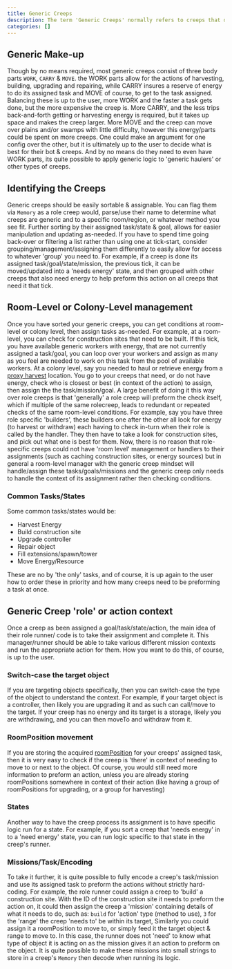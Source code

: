 ```yaml
---
title: Generic Creeps
description: The term 'Generic Creeps' normally refers to creeps that do not have one specific role that they preform for all time, but are suited and tasked with preforming multiple functions inside a colony. While these creeps tend to be less-specialized than a role creep, they are far more flexible able to take on many different tasks.
categories: []
---
```


## Generic Make-up

Though by no means required, most generic creeps consist of three body parts `WORK`, `CARRY` & `MOVE`. the WORK parts allow for the actions of harvesting, building, upgrading and repairing, while CARRY insures a reserve of energy to do its assigned task and MOVE of course, to get to the task assigned. Balancing these is up to the user, more WORK and the faster a task gets done, but the more expensive the creep is. More CARRY, and the less trips back-and-forth getting or harvesting energy is required, but it takes up space and makes the creep larger. More MOVE and the creep can move over plains and/or swamps with little difficulty, however this energy/parts could be spent on more creeps. One could make an argument for one config over the other, but it is ultimately up to the user to decide what is best for their bot & creeps. And by no means do they need to even have WORK parts, its quite possible to apply generic logic to 'generic haulers' or other types of creeps.

## Identifying the Creeps

Generic creeps should be easily sortable & assignable. You can flag them via `Memory` as a role creep would, parse/use their name to determine what creeps are generic and to a specific room/region, or whatever method you see fit. Further sorting by their assigned task/state & goal, allows for easier manipulation and updating as-needed. If you have to spend time going back-over or filtering a list rather than using one at tick-start, consider grouping/management/assigning them differently to easily allow for access to whatever 'group' you need to. For example, if a creep is done its assigned task/goal/state/mission, the previous tick, it can be moved/updated into a 'needs energy' state, and then grouped with other creeps that also need energy to help preform this action on all creeps that need it that tick.

## Room-Level or Colony-Level management

Once you have sorted your generic creeps, you can get conditions at room-level or colony level, then assign tasks as-needed. For example, at a room-level, you can check for construction sites that need to be built. If this tick, you have available generic workers with energy, that are not currently assigned a task/goal, you can loop over your workers and assign as many as you feel are needed to work on this task from the pool of available workers. At a colony level, say you needed to haul or retrieve energy from a [proxy harvest](/Remote_Harvesting) location. You go to your creeps that need, or do not have energy, check who is closest or best (in context of the action) to assign, then assign the the task/mission/goal. A large benefit of doing it this way over role creeps is that 'generally' a role creep will preform the check itself, which if multiple of the same rolecreep, leads to redundant or repeated checks of the same room-level conditions. For example, say you have three role specific 'builders', these builders one after the other all look for energy (to harvest or withdraw) each having to check in-turn when their role is called by the handler. They then have to take a look for construction sites, and pick out what one is best for them. Now, there is no reason that role-specific creeps could not have 'room level' management or handlers to their assignments (such as caching construction sites, or energy sources) but in general a room-level manager with the generic creep mindset will handle/assign these tasks/goals/missions and the generic creep only needs to handle the context of its assignment rather then checking conditions.

### Common Tasks/States

Some common tasks/states would be:

- Harvest Energy
- Build construction site
- Upgrade controller
- Repair object
- Fill extensions/spawn/tower
- Move Energy/Resource

These are no by 'the only' tasks, and of course, it is up again to the user how to order these in priority and how many creeps need to be preforming a task at once.

## Generic Creep 'role' or action context

Once a creep as been assigned a goal/task/state/action, the main idea of their role runner/ code is to take their assignment and complete it. This manager/runner should be able to take various different mission contexts and run the appropriate action for them. How you want to do this, of course, is up to the user.

### Switch-case the target object

If you are targeting objects specifically, then you can switch-case the type of the object to understand the context. For example, if your target object is a controller, then likely you are upgrading it and as such can call/move to the target. If your creep has no energy and its target is a storage, likely you are withdrawing, and you can then moveTo and withdraw from it.

### RoomPosition movement

If you are storing the acquired [roomPosition](/RoomPosition) for your creeps' assigned task, then it is very easy to check if the creep is 'there' in context of needing to move to or next to the object. Of course, you would still need more information to preform an action, unless you are already storing roomPositions somewhere in context of their action (like having a group of roomPositions for upgrading, or a group for harvesting)

### States

Another way to have the creep process its assignment is to have specific logic run for a state. For example, if you sort a creep that 'needs energy' in to a 'need energy' state, you can run logic specific to that state in the creep's runner.

### Missions/Task/Encoding

To take it further, it is quite possible to fully encode a creep's task/mission and use its assigned task to preform the actions without strictly hard-coding. For example, the role runner could assign a creep to 'build' a construction site. With the ID of the construction site it needs to preform the action on, it could then assign the creep a 'mission' containing details of what it needs to do, such as: `build` for 'action' type (method to use), `3` for the 'range' the creep 'needs to' be within its target, Similarly you could assign it a roomPosition to move to, or simply feed it the target object & range to move to. In this case, the runner does not 'need' to know what type of object it is acting on as the mission gives it an action to preform on the object. It is quite possible to make these missions into small strings to store in a creep's `Memory` then decode when running its logic.